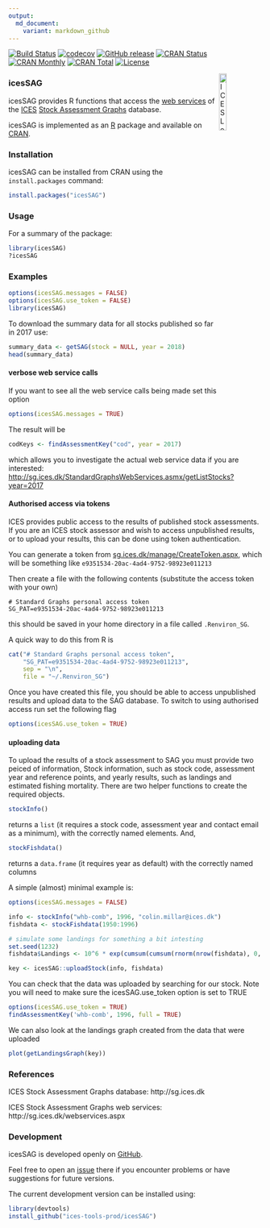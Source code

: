 ```yaml
---
output:
  md_document:
    variant: markdown_github
---
```


[![Build Status](https://travis-ci.org/ices-tools-prod/icesSAG.svg?branch=release)](https://travis-ci.org/ices-tools-prod/icesSAG) 
[![codecov](https://codecov.io/gh/ices-tools-prod/icesSAG/branch/master/graph/badge.svg)](https://codecov.io/gh/ices-tools-prod/icesSAG)
[![GitHub release](https://img.shields.io/github/release/ices-tools-prod/icesSAG.svg?maxAge=6000)]()
[![CRAN Status](http://r-pkg.org/badges/version/icesSAG)](https://cran.r-project.org/package=icesSAG)
[![CRAN Monthly](http://cranlogs.r-pkg.org/badges/icesSAG)](https://cran.r-project.org/package=icesSAG)
[![CRAN Total](http://cranlogs.r-pkg.org/badges/grand-total/icesSAG)](https://cran.r-project.org/package=icesSAG) 
[![License](https://img.shields.io/badge/license-GPL%20(%3E%3D%202)-blue.svg)](https://www.gnu.org/licenses/gpl-3.0.en.html)

[<img align="right" alt="ICES Logo" width="17%" height="17%" src="http://ices.dk/_layouts/15/1033/images/icesimg/iceslogo.png">](http://ices.dk)

### icesSAG

icesSAG provides R functions that access the
[web services](http://sg.ices.dk/webservices.aspx) of the [ICES](http://ices.dk)
[Stock Assessment Graphs](http://sg.ices.dk) database.

icesSAG is implemented as an [R](https://www.r-project.org) package and
available on [CRAN](https://cran.r-project.org/package=icesSAG).

### Installation


icesSAG can be installed from CRAN using the `install.packages` command:

```r
install.packages("icesSAG")
```

### Usage


For a summary of the package:

```r
library(icesSAG)
?icesSAG
```

### Examples

```r
options(icesSAG.messages = FALSE)
options(icesSAG.use_token = FALSE)
library(icesSAG)
```

To download the summary data for all stocks published so far in 2017 use:
```r
summary_data <- getSAG(stock = NULL, year = 2018)
head(summary_data)
```


#### verbose web service calls

If you want to see all the web service calls being made set this option

```r
options(icesSAG.messages = TRUE)
```

The result will be

```r
codKeys <- findAssessmentKey("cod", year = 2017)
```

which allows you to investigate the actual web service data if you are interested:
[http://sg.ices.dk/StandardGraphsWebServices.asmx/getListStocks?year=2017](http://sg.ices.dk/StandardGraphsWebServices.asmx/getListStocks?year=2017)


#### Authorised access via tokens

ICES provides public access to the results of published stock assessments.  If you are an ICES stock assessor and wish to access unpublished results, or to upload your results, this can be done using token authentication.

You can generate a token from [sg.ices.dk/manage/CreateToken.aspx](https://sg.ices.dk/manage/CreateToken.aspx), which will be something like `e9351534-20ac-4ad4-9752-98923e011213`

Then create a file with the following contents (substitute the access token with your own)

```
# Standard Graphs personal access token
SG_PAT=e9351534-20ac-4ad4-9752-98923e011213
```

this should be saved in your home directory in a file called `.Renviron_SG`. 

A quick way to do this from R is

```r
cat("# Standard Graphs personal access token",
    "SG_PAT=e9351534-20ac-4ad4-9752-98923e011213",
    sep = "\n",
    file = "~/.Renviron_SG")
```

Once you have created this file, you should be able to access unpublished results and upload data to the SAG database.  To switch to using authorised access run set the following flag

```r
options(icesSAG.use_token = TRUE)
```

#### uploading data

To upload the results of a stock assessment to SAG you must provide two peiced of information, Stock information, such as stock code, assessment year and reference points, and yearly results, such as landings and estimated fishing mortality.  There are two helper functions to create the required objects.

```r
stockInfo()
```

returns a `list` (it requires a stock code, assessment year and contact email as a minimum), with the correctly named elements.  And,

```r
stockFishdata()
```

returns a `data.frame` (it requires year as default) with the correctly named columns

A simple (almost) minimal example is:

```r
options(icesSAG.messages = FALSE)
```

```r
info <- stockInfo("whb-comb", 1996, "colin.millar@ices.dk")
fishdata <- stockFishdata(1950:1996)

# simulate some landings for something a bit intesting
set.seed(1232)
fishdata$Landings <- 10^6 * exp(cumsum(cumsum(rnorm(nrow(fishdata), 0, 0.1))))

key <- icesSAG::uploadStock(info, fishdata)
```

You can check that the data was uploaded by searching for our stock. Note you will need to make sure the icesSAG.use_token option is set to TRUE

```r
options(icesSAG.use_token = TRUE)
findAssessmentKey('whb-comb', 1996, full = TRUE)
```

We can also look at the landings graph created from the data that were uploaded

```r
plot(getLandingsGraph(key))
```

### References

ICES Stock Assessment Graphs database:
http://sg.ices.dk

ICES Stock Assessment Graphs web services:
http://sg.ices.dk/webservices.aspx

### Development

icesSAG is developed openly on
[GitHub](https://github.com/ices-tools-prod/icesSAG).

Feel free to open an [issue](https://github.com/ices-tools-prod/icesSAG/issues)
there if you encounter problems or have suggestions for future versions.

The current development version can be installed using:

```R
library(devtools)
install_github("ices-tools-prod/icesSAG")
```
